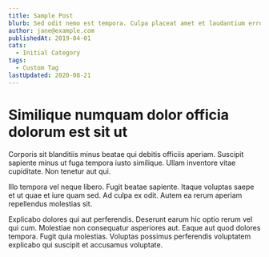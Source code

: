 ```yaml
---
title: Sample Post
blurb: Sed odit nemo est tempora. Culpa placeat amet et laudantium error laboriosam.
author: jane@example.com
publishedAt: 2019-04-01
cats:
  - Initial Category
tags:
  - Custom Tag
lastUpdated: 2020-08-21
---
```


# Similique numquam dolor officia dolorum est sit ut

Corporis sit blanditiis minus beatae qui debitis officiis aperiam. Suscipit sapiente minus ut fuga tempora iusto similique. Ullam inventore vitae cupiditate. Non tenetur aut qui.

Illo tempora vel neque libero. Fugit beatae sapiente. Itaque voluptas saepe et ut quae et iure quam sed. Ad culpa ex odit. Autem ea rerum aperiam repellendus molestias sit.

Explicabo dolores qui aut perferendis. Deserunt earum hic optio rerum vel qui cum. Molestiae non consequatur asperiores aut. Eaque aut quod dolores tempora. Fugit quia molestias. Voluptas possimus perferendis voluptatem explicabo qui suscipit et accusamus voluptate.
